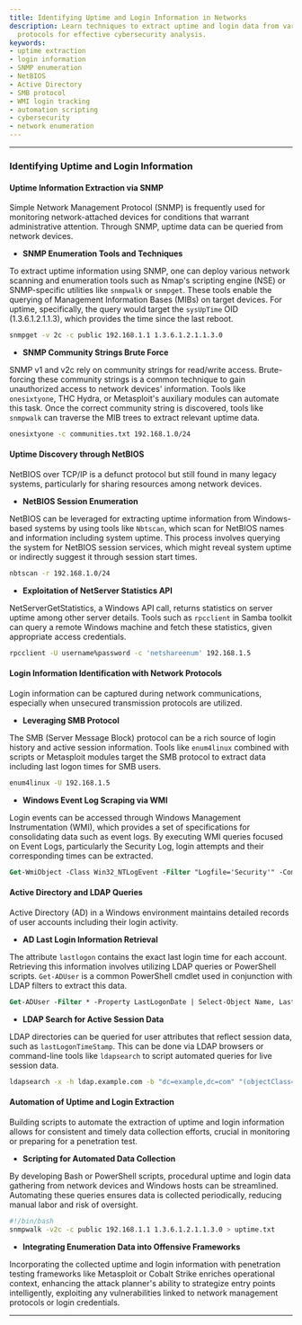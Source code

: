 ```yaml
---
title: Identifying Uptime and Login Information in Networks
description: Learn techniques to extract uptime and login data from various network
  protocols for effective cybersecurity analysis.
keywords:
- uptime extraction
- login information
- SNMP enumeration
- NetBIOS
- Active Directory
- SMB protocol
- WMI login tracking
- automation scripting
- cybersecurity
- network enumeration
---
```


---

### Identifying Uptime and Login Information

#### Uptime Information Extraction via SNMP

Simple Network Management Protocol (SNMP) is frequently used for monitoring network-attached devices for conditions that warrant administrative attention. Through SNMP, uptime data can be queried from network devices.

- **SNMP Enumeration Tools and Techniques**

To extract uptime information using SNMP, one can deploy various network scanning and enumeration tools such as Nmap's scripting engine (NSE) or SNMP-specific utilities like `snmpwalk` or `snmpget`. These tools enable the querying of Management Information Bases (MIBs) on target devices. For uptime, specifically, the query would target the `sysUpTime` OID (1.3.6.1.2.1.1.3), which provides the time since the last reboot.

```bash
snmpget -v 2c -c public 192.168.1.1 1.3.6.1.2.1.1.3.0
```

- **SNMP Community Strings Brute Force**

SNMP v1 and v2c rely on community strings for read/write access. Brute-forcing these community strings is a common technique to gain unauthorized access to network devices' information. Tools like `onesixtyone`, THC Hydra, or Metasploit's auxiliary modules can automate this task. Once the correct community string is discovered, tools like `snmpwalk` can traverse the MIB trees to extract relevant uptime data.

```bash
onesixtyone -c communities.txt 192.168.1.0/24
```

#### Uptime Discovery through NetBIOS

NetBIOS over TCP/IP is a defunct protocol but still found in many legacy systems, particularly for sharing resources among network devices.

- **NetBIOS Session Enumeration**

NetBIOS can be leveraged for extracting uptime information from Windows-based systems by using tools like `Nbtscan`, which scan for NetBIOS names and information including system uptime. This process involves querying the system for NetBIOS session services, which might reveal system uptime or indirectly suggest it through session start times.

```bash
nbtscan -r 192.168.1.0/24
```

- **Exploitation of NetServer Statistics API**

NetServerGetStatistics, a Windows API call, returns statistics on server uptime among other server details. Tools such as `rpcclient` in Samba toolkit can query a remote Windows machine and fetch these statistics, given appropriate access credentials.

```bash
rpcclient -U username%password -c 'netshareenum' 192.168.1.5
```

#### Login Information Identification with Network Protocols

Login information can be captured during network communications, especially when unsecured transmission protocols are utilized.

- **Leveraging SMB Protocol**

The SMB (Server Message Block) protocol can be a rich source of login history and active session information. Tools like `enum4linux` combined with scripts or Metasploit modules target the SMB protocol to extract data including last logon times for SMB users.

```bash
enum4linux -U 192.168.1.5
```

- **Windows Event Log Scraping via WMI**

Login events can be accessed through Windows Management Instrumentation (WMI), which provides a set of specifications for consolidating data such as event logs. By executing WMI queries focused on Event Logs, particularly the Security Log, login attempts and their corresponding times can be extracted.

```ps
Get-WmiObject -Class Win32_NTLogEvent -Filter "Logfile='Security'" -ComputerName 192.168.1.5
```

#### Active Directory and LDAP Queries

Active Directory (AD) in a Windows environment maintains detailed records of user accounts including their login activity.

- **AD Last Login Information Retrieval**

The attribute `lastlogon` contains the exact last login time for each account. Retrieving this information involves utilizing LDAP queries or PowerShell scripts. `Get-ADUser` is a common PowerShell cmdlet used in conjunction with LDAP filters to extract this data.

```ps
Get-ADUser -Filter * -Property LastLogonDate | Select-Object Name, LastLogonDate
```

- **LDAP Search for Active Session Data**

LDAP directories can be queried for user attributes that reflect session data, such as `lastLogonTimeStamp`. This can be done via LDAP browsers or command-line tools like `ldapsearch` to script automated queries for live session data.

```bash
ldapsearch -x -h ldap.example.com -b "dc=example,dc=com" "(objectClass=user)" lastLogonTimeStamp
```

#### Automation of Uptime and Login Extraction

Building scripts to automate the extraction of uptime and login information allows for consistent and timely data collection efforts, crucial in monitoring or preparing for a penetration test.

- **Scripting for Automated Data Collection**

By developing Bash or PowerShell scripts, procedural uptime and login data gathering from network devices and Windows hosts can be streamlined. Automating these queries ensures data is collected periodically, reducing manual labor and risk of oversight.

```bash
#!/bin/bash
snmpwalk -v2c -c public 192.168.1.1 1.3.6.1.2.1.1.3.0 > uptime.txt
```

- **Integrating Enumeration Data into Offensive Frameworks**

Incorporating the collected uptime and login information with penetration testing frameworks like Metasploit or Cobalt Strike enriches operational context, enhancing the attack planner's ability to strategize entry points intelligently, exploiting any vulnerabilities linked to network management protocols or login credentials.

---

